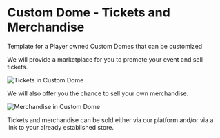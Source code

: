 # Custom Dome - Tickets and Merchandise

Template for a Player owned Custom Domes that can be customized  

We will provide a marketplace for you to promote your event and sell tickets.  

<div className="img-center">
  <img src="/images/custom-domes/tickets.png" alt="Tickets in Custom Dome" />
</div>

We will also offer you the chance to sell your own merchandise.  

<div className="img-center">
  <img src="/images/custom-domes/merchandise.png" alt="Merchandise in Custom Dome" />
</div>

Tickets and merchandise can be sold either via our platform and/or via a link to your already established store.
